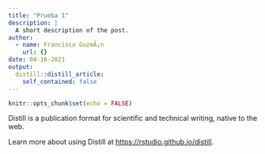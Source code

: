 ```yaml
---
title: "Prueba 1"
description: |
  A short description of the post.
author:
  - name: Francisco GuzmÃ¡n
    url: {}
date: 04-16-2021
output:
  distill::distill_article:
    self_contained: false
---
```



```r
knitr::opts_chunk$set(echo = FALSE)
```

Distill is a publication format for scientific and technical writing, native to the web.

Learn more about using Distill at <https://rstudio.github.io/distill>.


